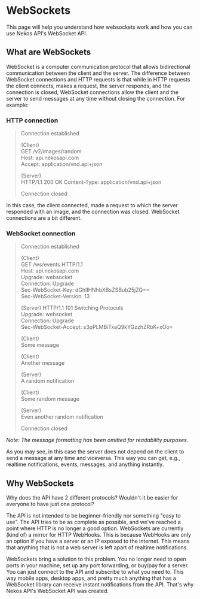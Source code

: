 # WebSockets

This page will help you understand how websockets work and how you can use Nekos API's WebSocket API.

## What are WebSockets

WebSocket is a computer communication protocol that allows bidirectional communication between the client and the server. The difference between WebSocket connections and HTTP requests is that while in HTTP requests the client connects, makes a request, the server responds, and the connection is closed, WebSocket connections allow the client and the server to send messages at any time without closing the connection. For example:

### HTTP connection

> Connection established
>
> (Client)<br/>
> GET /v2/images/random<br/>
> Host: api.nekosapi.com<br/>
> Accept: application/vnd.api+json
>
> (Server)<br/>
> HTTP/1.1 200 OK
> Content-Type: application/vnd.api+json
>
> Connection closed

In this case, the client connected, made a request to which the server responded with an image, and the connection was closed. WebSocket connections are a bit different.

### WebSocket connection

> Connection established
>
> (Client)<br/>
> GET /ws/events HTTP/1.1<br/>
> Host: api.nekosapi.com<br/>
> Upgrade: websocket<br/>
> Connection: Upgrade<br/>
> Sec-WebSocket-Key: dGhlIHNhbXBsZSBub25jZQ==<br/>
> Sec-WebSocket-Version: 13
>
> (Server)
> HTTP/1.1 101 Switching Protocols<br/>
> Upgrade: websocket<br/>
> Connection: Upgrade<br/>
> Sec-WebSocket-Accept: s3pPLMBiTxaQ9kYGzzhZRbK+xOo=
>
> (Client)<br/>
> Some message
>
> (Client)<br/>
> Another message
>
> (Server)<br/>
> A random notification
>
> (Client)<br/>
> Some random message
>
> (Server)<br/>
> Even another random notification
>
> Connection closed

*Note: The message formatting has been omitted for readability purposes.*

As you may see, in this case the server does not depend on the client to send a message at any time and viceversa. This way you can get, e.g., realtime notifications, events, messages, and anything instantly.

## Why WebSockets

Why does the API have 2 different protocols? Wouldn't it be easier for everyone to have just one protocol?

The API is not intended to be beginner-friendly nor something "easy to use". The API tries to be as complete as possible, and we've reached a point where HTTP is no longer a good option. WebSockets are currently (kind of) a mirror for HTTP WebHooks. This is because WebHooks are only an option if you have a server or an IP exposed to the internet. This means that anything that is not a web server is left apart of realtime notifications.

WebSockets bring a solution to this problem. You no longer need to open ports in your machine, set up any port forwarding, or buy/pay for a server. You can just connect to the API and subscribe to what you need to. This way mobile apps, desktop apps, and pretty much anything that has a WebSocket library can receive instant notifications from the API. That's why Nekos API's WebSocket API was created.